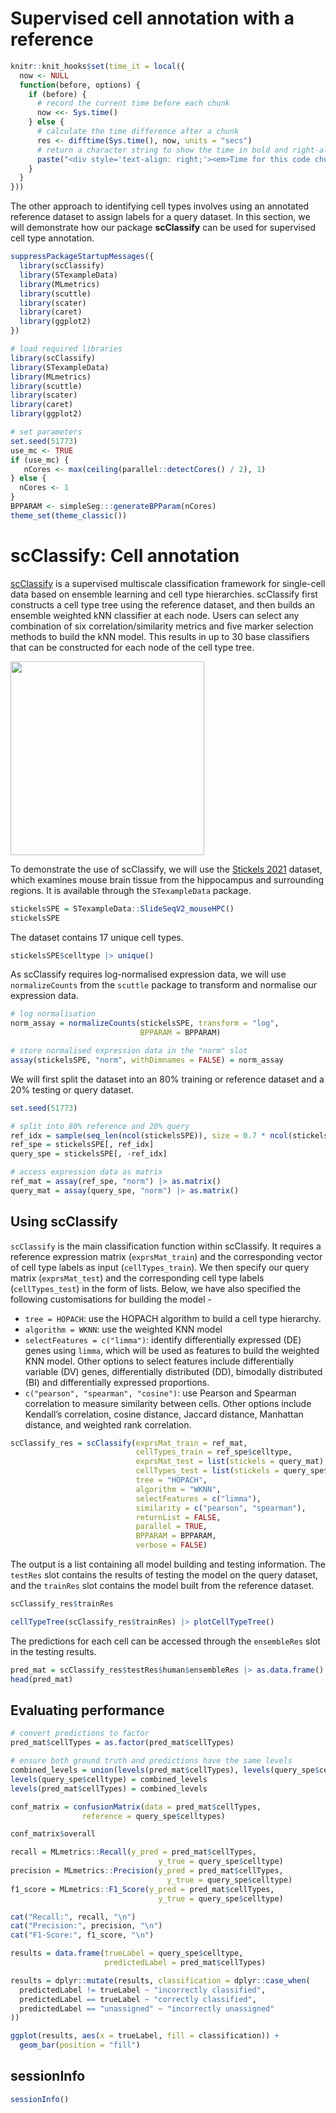 # Supervised cell annotation with a reference

```r
knitr::knit_hooks$set(time_it = local({
  now <- NULL
  function(before, options) {
    if (before) {
      # record the current time before each chunk
      now <<- Sys.time()
    } else {
      # calculate the time difference after a chunk
      res <- difftime(Sys.time(), now, units = "secs")
      # return a character string to show the time in bold and right-aligned, with extra spacing
      paste("<div style='text-align: right;'><em>Time for this code chunk to run with ", nCores, "cores: ", round(res, 2), "s</div></em>")
    }
  }
}))
```

The other approach to identifying cell types involves using an annotated reference dataset to assign labels for a query dataset. In this section, we will demonstrate how our package **scClassify** can be used for supervised cell type annotation.

```r
suppressPackageStartupMessages({
  library(scClassify)
  library(STexampleData)
  library(MLmetrics)
  library(scuttle)
  library(scater)
  library(caret)
  library(ggplot2)
})
```

```r
# load required libraries
library(scClassify)
library(STexampleData)
library(MLmetrics)
library(scuttle)
library(scater)
library(caret)
library(ggplot2)
```

```r
# set parameters
set.seed(51773)
use_mc <- TRUE
if (use_mc) {
   nCores <- max(ceiling(parallel::detectCores() / 2), 1)
} else {
  nCores <- 1
}
BPPARAM <- simpleSeg:::generateBPParam(nCores)
theme_set(theme_classic())
```

# scClassify: Cell annotation

[scClassify](https://new.bioconductor.org/packages/release/bioc/html/scClassify.html) is a supervised multiscale classification framework for single-cell data based on ensemble learning and cell type hierarchies. scClassify first constructs a cell type tree using the reference dataset, and then builds an ensemble weighted kNN classifier at each node. Users can select any combination of six correlation/similarity metrics and five marker selection methods to build the kNN model. This results in up to 30 base classifiers that can be constructed for each node of the cell type tree.

<img src="images/scClassify_fig1.png" align="center" style="height:310px; border: 0px"/>

To demonstrate the use of scClassify, we will use the [Stickels 2021](datasets.qmd) dataset, which examines mouse brain tissue from the hippocampus and surrounding regions. It is available through the `STexampleData` package.

```r
stickelsSPE = STexampleData::SlideSeqV2_mouseHPC()
stickelsSPE
```

The dataset contains 17 unique cell types.

```r
stickelsSPE$celltype |> unique()
```

As scClassify requires log-normalised expression data, we will use `normalizeCounts` from the `scuttle` package to transform and normalise our expression data.

```r
# log normalisation
norm_assay = normalizeCounts(stickelsSPE, transform = "log", 
                             BPPARAM = BPPARAM)

# store normalised expression data in the "norm" slot
assay(stickelsSPE, "norm", withDimnames = FALSE) = norm_assay
```

We will first split the dataset into an 80% training or reference dataset and a 20% testing or query dataset.

```r
set.seed(51773)

# split into 80% reference and 20% query
ref_idx = sample(seq_len(ncol(stickelsSPE)), size = 0.7 * ncol(stickelsSPE))
ref_spe = stickelsSPE[, ref_idx]
query_spe = stickelsSPE[, -ref_idx]

# access expression data as matrix
ref_mat = assay(ref_spe, "norm") |> as.matrix()
query_mat = assay(query_spe, "norm") |> as.matrix()
```

## Using scClassify

`scClassify` is the main classification function within scClassify. It requires a reference expression matrix (`exprsMat_train`) and the corresponding vector of cell type labels as input (`cellTypes_train`). We then specify our query matrix (`exprsMat_test`) and the corresponding cell type labels (`cellTypes_test`) in the form of lists. Below, we have also specified the following customisations for building the model -

-   `tree = HOPACH`: use the HOPACH algorithm to build a cell type hierarchy.
-   `algorithm = WKNN`: use the weighted KNN model
-   `selectFeatures = c("limma")`: identify differentially expressed (DE) genes using `limma`, which will be used as features to build the weighted KNN model. Other options to select features include differentially variable (DV) genes, differentially distributed (DD), bimodally distributed (BI) and differentially expressed proportions.
-   `c("pearson", "spearman", "cosine")`: use Pearson and Spearman correlation to measure similarity between cells. Other options include Kendall's correlation, cosine distance, Jaccard distance, Manhattan distance, and weighted rank correlation.

```r
scClassify_res = scClassify(exprsMat_train = ref_mat,
                            cellTypes_train = ref_spe$celltype,
                            exprsMat_test = list(stickels = query_mat),
                            cellTypes_test = list(stickels = query_spe$celltype),
                            tree = "HOPACH",
                            algorithm = "WKNN",
                            selectFeatures = c("limma"),
                            similarity = c("pearson", "spearman"),
                            returnList = FALSE,
                            parallel = TRUE,
                            BPPARAM = BPPARAM,
                            verbose = FALSE)
```

The output is a list containing all model building and testing information. The `testRes` slot contains the results of testing the model on the query dataset, and the `trainRes` slot contains the model built from the reference dataset.

```r
scClassify_res$trainRes
```

<!-- We can then examine the cell type tree generated by the reference dataset. -->

```r
cellTypeTree(scClassify_res$trainRes) |> plotCellTypeTree()
```

The predictions for each cell can be accessed through the `ensembleRes` slot in the testing results.

```r
pred_mat = scClassify_res$testRes$human$ensembleRes |> as.data.frame()
head(pred_mat)
```

## Evaluating performance

```r
# convert predictions to factor
pred_mat$cellTypes = as.factor(pred_mat$cellTypes)

# ensure both ground truth and predictions have the same levels
combined_levels = union(levels(pred_mat$cellTypes), levels(query_spe$celltype))
levels(query_spe$celltype) = combined_levels
levels(pred_mat$cellTypes) = combined_levels

conf_matrix = confusionMatrix(data = pred_mat$cellTypes,
                reference = query_spe$celltypes)

conf_matrix$overall
```

```r
recall = MLmetrics::Recall(y_pred = pred_mat$cellTypes,
                                 y_true = query_spe$celltype)
precision = MLmetrics::Precision(y_pred = pred_mat$cellTypes,
                                   y_true = query_spe$celltype)
f1_score = MLmetrics::F1_Score(y_pred = pred_mat$cellTypes,
                                 y_true = query_spe$celltype)

cat("Recall:", recall, "\n")
cat("Precision:", precision, "\n")
cat("F1-Score:", f1_score, "\n")

```

```r
results = data.frame(trueLabel = query_spe$celltype,
                     predictedLabel = pred_mat$cellTypes)

results = dplyr::mutate(results, classification = dplyr::case_when(
  predictedLabel != trueLabel ~ "incorrectly classified",
  predictedLabel == trueLabel ~ "correctly classified",
  predictedLabel == "unassigned" ~ "incorrectly unassigned"
))

ggplot(results, aes(x = trueLabel, fill = classification)) + 
  geom_bar(position = "fill")

```

<!-- ## Choosing between clustering and annotation -->

## sessionInfo

```r
sessionInfo()
```
